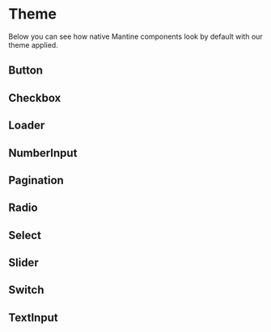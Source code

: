 

<Meta title="Docs/Theme" />

# Theme

Below you can see how native Mantine components
look by default with our theme applied.

## Button

<Canvas of={Button.Default} />

## Checkbox

<Canvas of={Checkbox.Default} />

## Loader

<Canvas of={Loader.Default} />

## NumberInput

<Canvas of={NumberInput.Default} />

## Pagination

<Canvas of={Pagination.Default} />

## Radio

<Canvas of={Radio.Default} />

## Select

<Canvas of={Select.Default} />

## Slider

<Canvas of={Slider.Default} />

## Switch

<Canvas of={Switch.Default} />

## TextInput

<Canvas of={TextInput.Default} />
